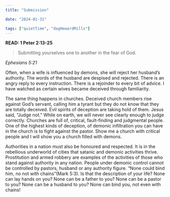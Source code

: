 ```yaml
---
title: "Submission"

date: "2024-01-31"

tags: ["quietTime", "dagHewardMills"]
---
```


**READ: 1 Peter 2:13-25**

> Submitting yourselves one to another in the fear of God.

_Ephesians 5:21_

Often, when a wife is influenced by demons, she will reject her husband’s authority. The words of the husband are despised and rejected. There is an angry reply to every instruction. There is a rejoinder to every bit of advice. I have watched as certain wives became deceived through familiarity.

The same thing happens in churches. Deceived church members rise against God’s servant, calling him a tyrant but they do not know that they are totally deceived. Evil spirits of deception are taking hold of them. Jesus said, “Judge not.” While on earth, we will never see clearly enough to judge correctly. Churches are full of, critical, fault-finding and judgmental people. One of the highest kinds of deception, of demonic infiltration you can have in the church is to fight against the pastor. Show me a church with critical people and I will show you a church filled with demons.

Authorities in a nation must also be honoured and respected. It is in the rebellious underworld of cities that satanic and demonic activities thrive. Prostitution and armed robbery are examples of the activities of those who stand against authority in any nation. People under demonic control cannot be controlled by pastors, husband or any authority figure. “None could bind him, no not with chains”(Mark 5:3). Is that the description of your life? None can lay hands on you? None can be a father to you? None can be a pastor to you? None can be a husband to you? None can bind you, not even with chains!
